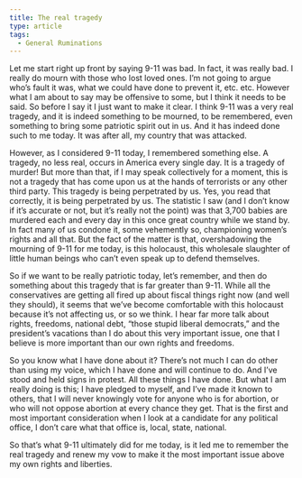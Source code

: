 ```yaml
---
title: The real tragedy
type: article
tags:
  - General Ruminations
---
```


Let me start right up front by saying 9-11 was bad. In fact, it was really bad. I really do mourn with those who lost loved ones. I’m not going to argue who’s fault it was, what we could have done to prevent it, etc. etc. However what I am about to say may be offensive to some, but I think it needs to be said. So before I say it I just want to make it clear. I think 9-11 was a very real tragedy, and it is indeed something to be mourned, to be remembered, even something to bring some patriotic spirit out in us. And it has indeed done such to me today. It was after all, my country that was attacked.

However, as I considered 9-11 today, I remembered something else. A tragedy, no less real, occurs in America every single day. It is a tragedy of murder! But more than that, if I may speak collectively for a moment, this is not a tragedy that has come upon us at the hands of terrorists or any other third party. This tragedy is being perpetrated by us. Yes, you read that correctly, it is being perpetrated by us. The statistic I saw (and I don’t know if it’s accurate or not, but it’s really not the point) was that 3,700 babies are murdered each and every day in this once great country while we stand by. In fact many of us condone it, some vehemently so, championing women’s rights and all that. But the fact of the matter is that, overshadowing the mourning of 9-11 for me today, is this holocaust, this wholesale slaughter of little human beings who can’t even speak up to defend themselves.

So if we want to be really patriotic today, let’s remember, and then do something about this tragedy that is far greater than 9-11. While all the conservatives are getting all fired up about fiscal things right now (and well they should), it seems that we’ve become comfortable with this holocaust because it’s not affecting us, or so we think. I hear far more talk about rights, freedoms, national debt, “those stupid liberal democrats,” and the president’s vacations than I do about this very important issue, one that I believe is more important than our own rights and freedoms.

So you know what I have done about it? There’s not much I can do other than using my voice, which I have done and will continue to do. And I’ve stood and held signs in protest. All these things I have done. But what I am really doing is this; I have pledged to myself, and I’ve made it known to others, that I will never knowingly vote for anyone who is for abortion, or who will not oppose abortion at every chance they get. That is the first and most important consideration when I look at a candidate for any political office, I don’t care what that office is, local, state, national.

So that’s what 9-11 ultimately did for me today, is it led me to remember the real tragedy and renew my vow to make it the most important issue above my own rights and liberties.
